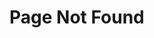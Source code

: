 
<script dangerouslySetInnerHTML={{
    __html: `(function(w, d) {
        var redirects = [
            { from: "/getting-started/javascript-client", to: "/getting-started/javascript" },
            { from: "/getting-started/defold-client", to: "/getting-started/defold" },
            { from: "/getting-started/unity3d-client", to: "/getting-started/unity" },
            { from: "/getting-started/haxe-client", to: "/getting-started/haxe" },
        ];
        var isRedirect = redirects.find((r) => window.location.pathname.includes(r.from));
        if (isRedirect) {
            window.location.replace(
                window.location.protocol + "//" +
                window.location.hostname +
                (window.location.port ? ':' + window.location.port : '') +
                isRedirect.to
            );
        }
    })(window, document);
`}}></script>

# Page Not Found

<NotFoundPage />